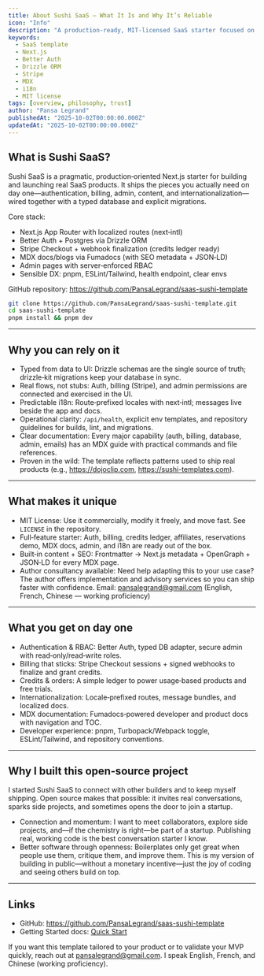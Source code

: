 ```yaml
---
title: About Sushi SaaS — What It Is and Why It’s Reliable
icon: "Info"
description: "A production‑ready, MIT‑licensed SaaS starter focused on shipping real products: i18n, Better Auth, Drizzle ORM, Stripe billing, MDX docs, RBAC admin, and practical DX. Built to be cloned, extended, and trusted."
keywords:
  - SaaS template
  - Next.js
  - Better Auth
  - Drizzle ORM
  - Stripe
  - MDX
  - i18n
  - MIT license
tags: [overview, philosophy, trust]
author: "Pansa Legrand"
publishedAt: "2025-10-02T00:00:00.000Z"
updatedAt: "2025-10-02T00:00:00.000Z"
---
```


## What is Sushi SaaS?

Sushi SaaS is a pragmatic, production‑oriented Next.js starter for building and launching real SaaS products. It ships the pieces you actually need on day one—authentication, billing, admin, content, and internationalization—wired together with a typed database and explicit migrations.

Core stack:

- Next.js App Router with localized routes (next‑intl)
- Better Auth + Postgres via Drizzle ORM
- Stripe Checkout + webhook finalization (credits ledger ready)
- MDX docs/blogs via Fumadocs (with SEO metadata + JSON‑LD)
- Admin pages with server‑enforced RBAC
- Sensible DX: pnpm, ESLint/Tailwind, health endpoint, clear envs

GitHub repository: https://github.com/PansaLegrand/saas-sushi-template

```bash
git clone https://github.com/PansaLegrand/saas-sushi-template.git
cd saas-sushi-template
pnpm install && pnpm dev
```

---

## Why you can rely on it

- Typed from data to UI: Drizzle schemas are the single source of truth; drizzle‑kit migrations keep your database in sync.
- Real flows, not stubs: Auth, billing (Stripe), and admin permissions are connected and exercised in the UI.
- Predictable i18n: Route‑prefixed locales with next‑intl; messages live beside the app and docs.
- Operational clarity: `/api/health`, explicit env templates, and repository guidelines for builds, lint, and migrations.
- Clear documentation: Every major capability (auth, billing, database, admin, emails) has an MDX guide with practical commands and file references.
- Proven in the wild: The template reflects patterns used to ship real products (e.g., https://dojoclip.com, https://sushi-templates.com).

---

## What makes it unique

- MIT License: Use it commercially, modify it freely, and move fast. See `LICENSE` in the repository.
- Full‑feature starter: Auth, billing, credits ledger, affiliates, reservations demo, MDX docs, admin, and i18n are ready out of the box.
- Built‑in content + SEO: Frontmatter → Next.js metadata + OpenGraph + JSON‑LD for every MDX page.
- Author consultancy available: Need help adapting this to your use case? The author offers implementation and advisory services so you can ship faster with confidence. Email: pansalegrand@gmail.com (English, French, Chinese — working proficiency)

---

## What you get on day one

- Authentication & RBAC: Better Auth, typed DB adapter, secure admin with read‑only/read‑write roles.
- Billing that sticks: Stripe Checkout sessions + signed webhooks to finalize and grant credits.
- Credits & orders: A simple ledger to power usage‑based products and free trials.
- Internationalization: Locale‑prefixed routes, message bundles, and localized docs.
- MDX documentation: Fumadocs‑powered developer and product docs with navigation and TOC.
- Developer experience: pnpm, Turbopack/Webpack toggle, ESLint/Tailwind, and repository conventions.

---

## Why I built this open‑source project

I started Sushi SaaS to connect with other builders and to keep myself shipping. Open source makes that possible: it invites real conversations, sparks side projects, and sometimes opens the door to join a startup.

- Connection and momentum: I want to meet collaborators, explore side projects, and—if the chemistry is right—be part of a startup. Publishing real, working code is the best conversation starter I know.
- Better software through openness: Boilerplates only get great when people use them, critique them, and improve them. This is my version of building in public—without a monetary incentive—just the joy of coding and seeing others build on top.

---

## Links

- GitHub: https://github.com/PansaLegrand/saas-sushi-template
- Getting Started docs: [Quick Start](/en/blogs/quick-start)


If you want this template tailored to your product or to validate your MVP quickly, reach out at pansalegrand@gmail.com. I speak English, French, and Chinese (working proficiency).

